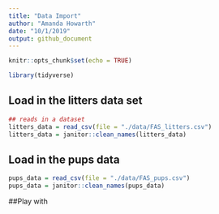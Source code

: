 ```yaml
---
title: "Data Import"
author: "Amanda Howarth"
date: "10/1/2019"
output: github_document
---
```


```r
knitr::opts_chunk$set(echo = TRUE)

library(tidyverse)
```

## Load in the litters data set

```r
## reads in a dataset
litters_data = read_csv(file = "./data/FAS_litters.csv")
litters_data = janitor::clean_names(litters_data) 
```

## Load in the pups data 

```r
pups_data = read_csv(file = "./data/FAS_pups.csv")
pups_data = janitor::clean_names(pups_data)

```
##Play with 

```r

```